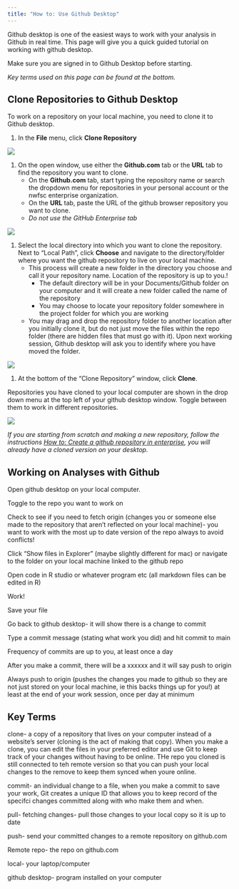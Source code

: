 ```yaml
---
title: "How to: Use Github Desktop"
---
```


Github desktop is one of the easiest ways to work with your analysis in Github in real time. This page will give you a quick guided tutorial on working with github desktop.

Make sure you are signed in to Github Desktop before starting.

*Key terms used on this page can be found at the bottom.*

## Clone Repositories to Github Desktop

To work on a repository on your local machine, you need to clone it to Github desktop.

1.  In the **File** menu, click **Clone Repository**

![](how to desktop- file.webp){fig-align="center"}

1.  On the open window, use either the **Github.com** tab or the **URL** tab to find the repository you want to clone.
    -   On the **Github.com** tab, start typing the repository name or search the dropdown menu for repositories in your personal account or the nwfsc enterprise organization.
    -   On the **URL** tab, paste the URL of the github browser repository you want to clone.
    -   *Do not use the GitHub Enterprise tab*

![](how to desktop- clone.webp){fig-align="center"}

1.  Select the local directory into which you want to clone the repository. Next to "Local Path", click **Choose** and navigate to the directory/folder where you want the github repository to live on your local machine.
    -   This process will create a new folder in the directory you choose and call it your repository name. Location of the repository is up to you.!
        -   The default directory will be in your Documents/Github folder on your computer and it will create a new folder called the name of the repository
        -   You may choose to locate your repository folder somewhere in the project folder for which you are working
    -   You may drag and drop the repository folder to another location after you initially clone it, but do not just move the files within the repo folder (there are hidden files that must go with it). Upon next working session, Github desktop will ask you to identify where you have moved the folder.

![](how to desktop- choose directory.webp){fig-align="center"}

1.  At the bottom of the "Clone Repository" window, click **Clone**.

Repositories you have cloned to your local computer are shown in the drop down menu at the top left of your github desktop window. Toggle between them to work in different repositories.

![](how to desktop- toggle.png){fig-align="center"}

*If you are starting from scratch and making a new repository, follow the instructions [How to: Create a github repository in enterprise](https://noaa-nwfsc.github.io/CB_Genetics_Landing_Page/content/02a_create-github-repo.html), you will already have a cloned version on your desktop.*

## Working on Analyses with Github

Open github desktop on your local computer.

Toggle to the repo you want to work on

Check to see if you need to fetch origin (changes you or someone else made to the repository that aren't reflected on your local machine)- you want to work with the most up to date version of the repo always to avoid conflicts!

Click "Show files in Explorer" (maybe slightly different for mac) or navigate to the folder on your local machine linked to the github repo

Open code in R studio or whatever program etc (all markdown files can be edited in R)

Work!

Save your file

Go back to github desktop- it will show there is a change to commit

Type a commit message (stating what work you did) and hit commit to main

Frequency of commits are up to you, at least once a day

After you make a commit, there will be a xxxxxx and it will say push to origin

Always push to origin (pushes the changes you made to github so they are not just stored on your local machine, ie this backs things up for you!) at least at the end of your work session, once per day at minimum

## Key Terms

clone- a copy of a repository that lives on your computer instead of a website's server (cloning is the act of making that copy). When you make a clone, you can edit the files in your preferred editor and use Git to keep track of your changes without having to be online. THe repo you cloned is still connected to teh remote version so that you can push your local changes to the remove to keep them synced when youre online.

commit- an individual change to a file, when you make a commit to save your work, Git creates a unique ID that allows you to keep record of the specifci changes committed along with who make them and when.

pull- fetching changes- pull those changes to your local copy so it is up to date

push- send your committed changes to a remote repository on github.com

Remote repo- the repo on github.com

local- your laptop/computer

github desktop- program installed on your computer
